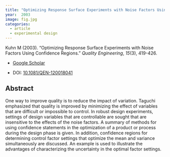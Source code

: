 ```yaml
---
title: "Optimizing Response Surface Experiments with Noise Factors Using Confidence Regions"
year:  2003 
image: fig.jpg
categories:
  - article
  - experimental design  
---
```


Kuhn M (2003). “Optimizing Response Surface Experiments with Noise Factors Using Confidence Regions.” _Quality Engineering_, *15*(3), 419-426.

- [Google Scholar](https://scholar.google.com/scholar?hl=en&as_sdt=0%2C7&q=Optimizing+Response+Surface+Experiments+with+Noise+Factors+Using+Confidence+Regions2003&btnG=) 

- DOI: [10.1081/QEN-120018041](https://doi.org/10.1081/QEN-120018041)


## Abstract

One way to improve quality is to reduce the impact of variation. Taguchi emphasized that quality is improved by minimizing the effect of variables that are difficult or impossible to control. In robust design experiments, settings of design variables that are controllable are sought that are insensitive to the effects of the noise factors. A summary of methods for using confidence statements in the optimization of a product or process during the design phase is given. In addition, confidence regions for determining control factor settings that optimize the mean and variance simultaneously are discussed. An example is used to illustrate the advantages of characterizing the uncertainty in the optimal factor settings.

